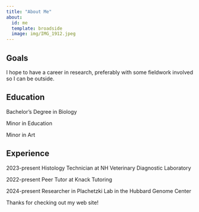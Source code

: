 ```yaml
---
title: "About Me"
about:
  id: me
  template: broadside
  image: img/IMG_1912.jpeg
---
```


:::{#me}

## Goals
I hope to have a career in research, preferably with some fieldwork involved so I can be outside. 

## Education
Bachelor's Degree in Biology

Minor in Education

Minor in Art

## Experience
2023-present Histology Technician at NH Veterinary Diagnostic Laboratory

2022-present Peer Tutor at Knack Tutoring

2024-present Researcher in Plachetzki Lab in the Hubbard Genome Center

:::

Thanks for checking out my web site!
